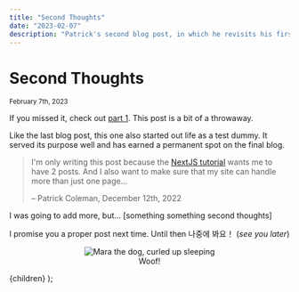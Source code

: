```yaml
---
title: "Second Thoughts"
date: "2023-02-07"
description: "Patrick's second blog post, in which he revisits his first blog post and has some second thoughts."
---
```



# Second Thoughts

<small>
  <time dateTime={date}>February 7th, 2023</time>
</small>

If you missed it, check out [part 1](/posts/first-thoughts). This post is a bit of a throwaway.

Like the last blog post, this one also started out life as a test dummy. It served its purpose well and has earned a permanent spot on the final blog.

> I'm only writing this post because the [NextJS tutorial](https://nextjs.org/learn/basics/data-fetching/blog-data) wants me to have 2 posts. And I also want to make sure that my site can handle more than just one page...
>
> – Patrick Coleman, December 12th, 2022

I was going to add more, but... [something something second thoughts]

I promise you a proper post next time. Until then 나중에 봐요！ (_see you later_)

<figure align="center">
  <Image
    src="/images/mara/mara_230207.jpeg"
    className="mx-auto"
    alt="Mara the dog, curled up sleeping"
    width={500}
    height={500}
  />
  <figcaption>Woof!</figcaption>
</figure>

  <PostLayout title={title} description={description}>
    {children}
  </PostLayout>
);
